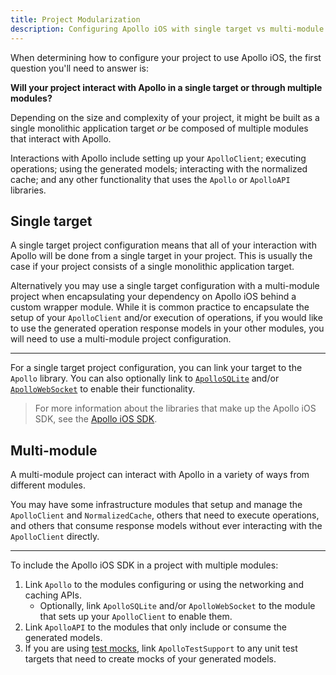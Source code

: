 ```yaml
---
title: Project Modularization
description: Configuring Apollo iOS with single target vs multi-module projects
---
```


When determining how to configure your project to use Apollo iOS, the first question you'll need to answer is:

**Will your project interact with Apollo in a single target or through multiple modules?**

Depending on the size and complexity of your project, it might be built as a single monolithic application target _or_ be composed of multiple modules that interact with Apollo.

Interactions with Apollo include setting up your `ApolloClient`; executing operations; using the generated models; interacting with the normalized cache; and any other functionality that uses the `Apollo` or `ApolloAPI` libraries.

## Single target

A single target project configuration means that all of your interaction with Apollo will be done from a single target in your project. This is usually the case if your project consists of a single monolithic application target.

Alternatively you may use a single target configuration with a multi-module project when encapsulating your dependency on Apollo iOS behind a custom wrapper module. While it is common practice to encapsulate the setup of your `ApolloClient` and/or execution of operations, if you would like to use the generated operation response models in your other modules, you will need to use a multi-module project configuration.

---

For a single target project configuration, you can link your target to the `Apollo` library. You can also optionally link to [`ApolloSQLite`](#apollosqlite) and/or [`ApolloWebSocket`](#apollowebsocket) to enable their functionality.

> For more information about the libraries that make up the Apollo iOS SDK, see the [Apollo iOS SDK](#apollo-ios-sdk-components).

## Multi-module

A multi-module project can interact with Apollo in a variety of ways from different modules.

You may have some infrastructure modules that setup and manage the `ApolloClient` and `NormalizedCache`, others that need to execute operations, and others that consume response models without ever interacting with the `ApolloClient` directly.

---

To include the Apollo iOS SDK in a project with multiple modules:

1. Link `Apollo` to the modules configuring or using the networking and caching APIs.
    - Optionally, link `ApolloSQLite` and/or `ApolloWebSocket` to the module that sets up your `ApolloClient` to enable them.
2. Link `ApolloAPI` to the modules that only include or consume the generated models.
3. If you are using [test mocks](./../testing/test-mocks), link `ApolloTestSupport` to any unit test targets that need to create mocks of your generated models.
